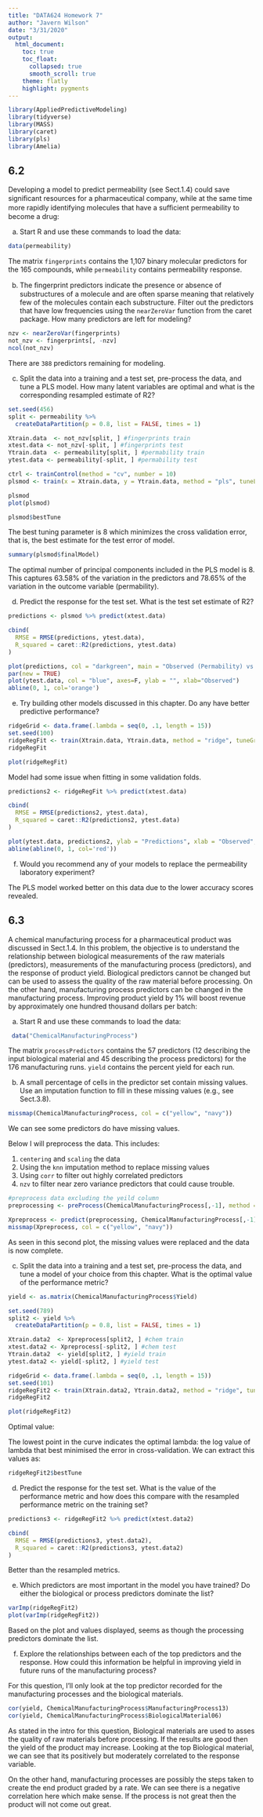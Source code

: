 ---
title: "DATA624 Homework 7"
author: "Javern Wilson"
date: "3/31/2020"
output: 
  html_document:
    toc: true
    toc_float:
      collapsed: true
      smooth_scroll: true
    theme: flatly
    highlight: pygments
---


```{r message=FALSE, warning=FALSE}
library(AppliedPredictiveModeling)
library(tidyverse)
library(MASS)
library(caret)
library(pls)
library(Amelia)
```



## 6.2

Developing a model to predict permeability (see Sect.1.4) could save signiﬁcant resources for a pharmaceutical company, while at the same time more rapidly identifying molecules that have a suﬃcient permeability to become a drug:

(a) Start R and use these commands to load the data:

```{r}
data(permeability)
```

The matrix `fingerprints` contains the 1,107 binary molecular predictors for the 165 compounds, while `permeability` contains permeability response. 

(b) The ﬁngerprint predictors indicate the presence or absence of substructures of a molecule and are often sparse meaning that relatively few of the molecules contain each substructure. Filter out the predictors that have low frequencies using the `nearZeroVar` function from the caret package. How many predictors are left for modeling? 

```{r}
nzv <- nearZeroVar(fingerprints)
not_nzv <- fingerprints[, -nzv]
ncol(not_nzv)
```

There are `388` predictors remaining for modeling.

(c) Split the data into a training and a test set, pre-process the data, and tune a PLS model. How many latent variables are optimal and what is the corresponding resampled estimate of R2? 

```{r}
set.seed(456)
split <- permeability %>%
  createDataPartition(p = 0.8, list = FALSE, times = 1)

Xtrain.data  <- not_nzv[split, ] #fingerprints train
xtest.data <- not_nzv[-split, ] #fingerprints test
Ytrain.data  <- permeability[split, ] #permability train
ytest.data <- permeability[-split, ] #permability test
```

```{r}
ctrl <- trainControl(method = "cv", number = 10)
plsmod <- train(x = Xtrain.data, y = Ytrain.data, method = "pls", tuneLength = 20, trControl = ctrl, preProc = c("center", "scale"))
```

```{r}
plsmod
plot(plsmod)
```

```{r}
plsmod$bestTune
```

The best tuning parameter is 8 which minimizes the cross validation error, that is, the best estimate for the test error of model.

```{r}
summary(plsmod$finalModel)
```

The optimal number of principal components included in the PLS model is 8. This captures 63.58% of the variation in the predictors and 78.65% of the variation in the outcome variable (permability).


(d) Predict the response for the test set. What is the test set estimate of R2? 

```{r}
predictions <- plsmod %>% predict(xtest.data)

cbind(
  RMSE = RMSE(predictions, ytest.data),
  R_squared = caret::R2(predictions, ytest.data)
)
```

```{r}
plot(predictions, col = "darkgreen", main = "Observed (Permability) vs. Predicted", xlab = "", ylab = "Predictions")
par(new = TRUE)
plot(ytest.data, col = "blue", axes=F, ylab = "", xlab="Observed") 
abline(0, 1, col='orange')
```


(e) Try building other models discussed in this chapter. Do any have better predictive performance? 

```{r}
ridgeGrid <- data.frame(.lambda = seq(0, .1, length = 15)) 
set.seed(100) 
ridgeRegFit <- train(Xtrain.data, Ytrain.data, method = "ridge", tuneGrid = ridgeGrid, trControl = ctrl, preProc = c("center", "scale", "knnImpute"))
ridgeRegFit 
```
```{r}
plot(ridgeRegFit)
```

Model had some issue when fitting in some validation folds.

```{r}
predictions2 <- ridgeRegFit %>% predict(xtest.data)

cbind(
  RMSE = RMSE(predictions2, ytest.data),
  R_squared = caret::R2(predictions2, ytest.data)
)
```

```{r}
plot(ytest.data, predictions2, ylab = "Predictions", xlab = "Observed", main = "Observed vs Predicted")
abline(abline(0, 1, col='red'))
```


(f) Would you recommend any of your models to replace the permeability laboratory experiment?

The PLS model worked better on this data due to the lower accuracy scores revealed. 


## 6.3

A chemical manufacturing process for a pharmaceutical product was discussed in Sect.1.4. In this problem, the objective is to understand the relationship between biological measurements of the raw materials (predictors), measurements of the manufacturing process (predictors), and the response of product yield. Biological predictors cannot be changed but can be used to assess the quality of the raw material before processing. On the other hand, manufacturing process predictors can be changed in the manufacturing process. Improving product yield by 1% will boost revenue by approximately one hundred thousand dollars per batch:


(a) Start R and use these commands to load the data:

```{r}
 data("ChemicalManufacturingProcess")
```

The matrix `processPredictors` contains the 57 predictors (12 describing the input biological material and 45 describing the process predictors) for the 176 manufacturing runs. `yield` contains the percent yield for each run.

(b) A small percentage of cells in the predictor set contain missing values. Use an imputation function to fill in these missing values (e.g., see Sect.3.8). 

```{r}
missmap(ChemicalManufacturingProcess, col = c("yellow", "navy"))
```

We can see some predictors do have missing values.

Below I will preprocess the data. This includes:

1. `centering` and `scaling` the data
2. Using the `knn` imputation method to replace missing values
3. Using `corr` to filter out highly correlated predictors 
4. `nzv` to filter near zero variance predictors that could cause trouble.

```{r}
#preprocess data excluding the yeild column
preprocessing <- preProcess(ChemicalManufacturingProcess[,-1], method = c("center", "scale", "knnImpute", "corr", "nzv")) 

Xpreprocess <- predict(preprocessing, ChemicalManufacturingProcess[,-1])
missmap(Xpreprocess, col = c("yellow", "navy"))

```

As seen in this second plot, the missing values were replaced and the data is now complete.

(c) Split the data into a training and a test set, pre-process the data, and tune a model of your choice from this chapter. What is the optimal value of the performance metric? 

```{r}
yield <- as.matrix(ChemicalManufacturingProcess$Yield)

set.seed(789)
split2 <- yield %>%
  createDataPartition(p = 0.8, list = FALSE, times = 1)

Xtrain.data2  <- Xpreprocess[split2, ] #chem train
xtest.data2 <- Xpreprocess[-split2, ] #chem test
Ytrain.data2  <- yield[split2, ] #yield train
ytest.data2 <- yield[-split2, ] #yield test

```


```{r}
ridgeGrid <- data.frame(.lambda = seq(0, .1, length = 15)) 
set.seed(101) 
ridgeRegFit2 <- train(Xtrain.data2, Ytrain.data2, method = "ridge", tuneGrid = ridgeGrid, trControl = ctrl)
ridgeRegFit2
```

```{r}
plot(ridgeRegFit2)
```

Optimal value: 

The lowest point in the curve indicates the optimal lambda: the log value of lambda that best minimised the error in cross-validation. We can extract this values as:

```{r}
ridgeRegFit2$bestTune
```



(d) Predict the response for the test set. What is the value of the performance metric and how does this compare with the resampled performance metric on the training set? 

```{r}


predictions3 <- ridgeRegFit2 %>% predict(xtest.data2)

cbind(
  RMSE = RMSE(predictions3, ytest.data2),
  R_squared = caret::R2(predictions3, ytest.data2)
)

```

Better than the resampled metrics.

(e) Which predictors are most important in the model you have trained? Do either the biological or process predictors dominate the list? 

```{r, fig.height= 10, fig.width= 9}
varImp(ridgeRegFit2)
plot(varImp(ridgeRegFit2))
```

Based on the plot and values displayed, seems as though the processing predictors dominate the list.

(f) Explore the relationships between each of the top predictors and the response. How could this information be helpful in improving yield in future runs of the manufacturing process?

For this question, I'll only look at the top predictor recorded for the manufacturing processes and the biological materials.
```{r}
cor(yield, ChemicalManufacturingProcess$ManufacturingProcess13)
cor(yield, ChemicalManufacturingProcess$BiologicalMaterial06)
```

As stated in the intro for this question, Biological materials are used to asses the quality of raw materials before processing. If the results are good then the yield of the product may increase. Looking at the top Biological material, we can see that its positively but moderately correlated to the response variable.

On the other hand, manufacturing processes are possibly the steps taken to create the end product graded by a rate. We can see there is a negative correlation here which make sense. If the process is not great then the product will not come out great.
